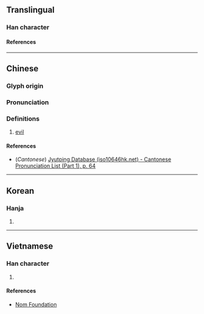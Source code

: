 {{character info/new}}
==Translingual==

===Han character===
{{Han char|rn=9|rad=人|as=05|sn=7|four=|canj=ODHE|ids=⿰亻皮}}

====References====
{{Han ref|kx=0098.040|dkj=00500|dj=0206.150|hdz=10141.010|uh=4F4A}}

----

==Chinese==
{{zh-forms}}

===Glyph origin===
{{Han etym}}

===Pronunciation===
{{zh-pron
|m=bǐ
|c=bei2
|mc=y
|oc=y
|ma=
|cat=a,det,adv
}}

===Definitions===
{{zh-hanzi}}

# {{lb|zh|literary}} [[evil]]

====References====
* (''Cantonese'') [http://www.iso10646hk.net/jp/document/download.jsp Jyutping Database (iso10646hk.net) - Cantonese Pronunciation List (Part 1), p. 64]

----

==Korean==

===Hanja===
{{ko-hanja|피}}

# {{rfdef|ko|sort=人05}}

----

==Vietnamese==

===Han character===
{{vi-readings|reading=[[bè]], [[bề]]|rs=人05}}

# {{rfdef|vi|sort=人05}}

====References====
* [http://nomfoundation.org/common/nom_details.php?codepoint=4f4a Nom Foundation]